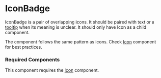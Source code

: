
<Meta title="Components/IconBadge/IconBadge" />

# IconBadge

IconBadge is a pair of overlapping icons. It should be paired with text or a [tooltip](./?path=/story/components-tooltiptrigger--icon-with-tooltip) when its meaning is unclear.
It should only have Icon as a child component.

The component follows the same pattern as icons. Check [Icon](./?path=/docs/components-icon--default) component for best practices.

### Required Components

This component requires the [Icon](./?path=/story/components-icon--default) component. 